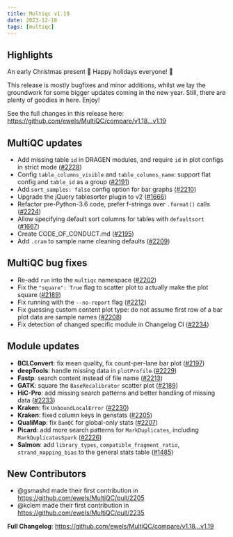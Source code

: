 ```yaml
---
title: Multiqc v1.19
date: 2023-12-18
tags: [multiqc]
---
```


## Highlights

An early Christmas present 🎁 Happy holidays everyone! 🎄 

This release is mostly bugfixes and minor additions, whilst we lay the groundwork for some bigger updates coming in the new year. Still, there are plenty of goodies in here. Enjoy!

See the full changes in this release here: https://github.com/ewels/MultiQC/compare/v1.18...v1.19

## MultiQC updates

- Add missing table `id` in DRAGEN modules, and require `id` in plot configs in strict mode ([#2228](https://github.com/ewels/MultiQC/pull/2228))
- Config `table_columns_visible` and `table_columns_name`: support flat config and `table_id` as a group ([#2191](https://github.com/ewels/MultiQC/pull/2191))
- Add `sort_samples: false` config option for bar graphs ([#2210](https://github.com/ewels/MultiQC/pull/2210))
- Upgrade the jQuery tablesorter plugin to v2 ([#1666](https://github.com/ewels/MultiQC/pull/1666))
- Refactor pre-Python-3.6 code, prefer f-strings over `.format()` calls ([#2224](https://github.com/ewels/MultiQC/pull/2224))
- Allow specifying default sort columns for tables with `defaultsort` ([#1667](https://github.com/ewels/MultiQC/pull/1667))
- Create CODE_OF_CONDUCT.md ([#2195](https://github.com/ewels/MultiQC/pull/2195))
- Add `.cram` to sample name cleaning defaults ([#2209](https://github.com/ewels/MultiQC/pull/2209))

## MultiQC bug fixes

- Re-add `run` into the `multiqc` namespace ([#2202](https://github.com/ewels/MultiQC/pull/2202))
- Fix the `"square": True` flag to scatter plot to actually make the plot square ([#2189](https://github.com/ewels/MultiQC/pull/2189))
- Fix running with the `--no-report` flag ([#2212](https://github.com/ewels/MultiQC/pull/2212))
- Fix guessing custom content plot type: do not assume first row of a bar plot data are sample names ([#2208](https://github.com/ewels/MultiQC/pull/2208))
- Fix detection of changed specific module in Changelog CI ([#2234](https://github.com/ewels/MultiQC/pull/2234))

## Module updates

- **BCLConvert**: fix mean quality, fix count-per-lane bar plot ([#2197](https://github.com/ewels/MultiQC/pull/2197))
- **deepTools**: handle missing data in `plotProfile` ([#2229](https://github.com/ewels/MultiQC/pull/2229))
- **Fastp**: search content instead of file name ([#2213](https://github.com/ewels/MultiQC/pull/2213))
- **GATK**: square the `BaseRecalibrator` scatter plot ([#2189](https://github.com/ewels/MultiQC/pull/2189))
- **HiC-Pro**: add missing search patterns and better handling of missing data ([#2233](https://github.com/ewels/MultiQC/pull/2233))
- **Kraken**: fix `UnboundLocalError` ([#2230](https://github.com/ewels/MultiQC/pull/2230))
- **Kraken**: fixed column keys in genstats ([#2205](https://github.com/ewels/MultiQC/pull/2205))
- **QualiMap**: fix `BamQC` for global-only stats ([#2207](https://github.com/ewels/MultiQC/pull/2207))
- **Picard**: add more search patterns for `MarkDuplicates`, including `MarkDuplicatesSpark` ([#2226](https://github.com/ewels/MultiQC/pull/2226))
- **Salmon**: add `library_types`, `compatible_fragment_ratio`, `strand_mapping_bias` to the general stats table ([#1485](https://github.com/ewels/MultiQC/pull/1485))

## New Contributors
* @gsmashd made their first contribution in https://github.com/ewels/MultiQC/pull/2205
* @kclem made their first contribution in https://github.com/ewels/MultiQC/pull/2235

**Full Changelog**: https://github.com/ewels/MultiQC/compare/v1.18...v1.19
